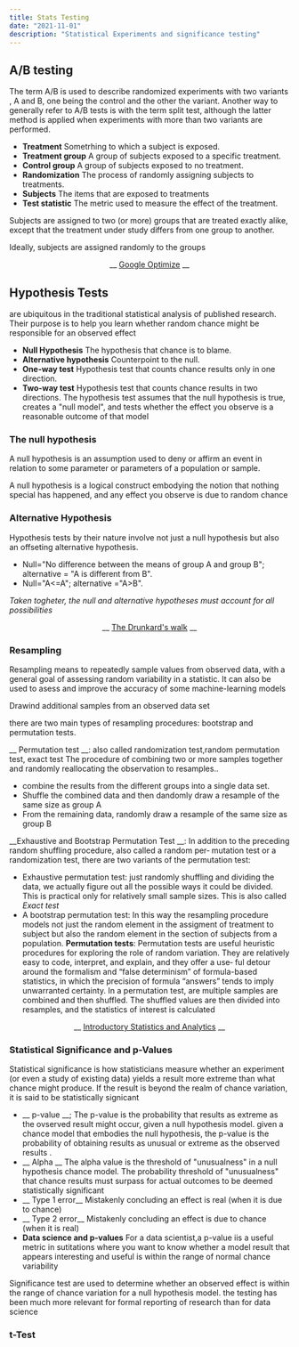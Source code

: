 ```yaml
---
title: Stats Testing  
date: "2021-11-01"
description: "Statistical Experiments and significance testing"
---
```


## A/B testing
The term A/B is used to describe randomized experiments with two variants , A and B, one being the control and the other the variant. Another way to generally refer to A/B tests is with the term split test, although the latter method is applied when experiments with more than two variants are performed.
- __Treatment__		Sometrhing to which a subject is exposed.
- __Treatment group__ 	A group of subjects exposed to a specific treatment.
- __Control group__ 	A group of subjects exposed to no treatment.
- __Randomization__	The process of randomly assigning subjects to treatments.
- __Subjects__ 		The items that are exposed to treatments 
- __Test statistic__ 	The metric used to measure the effect of the treatment. 

Subjects are assigned to two (or more) groups that are treated exactly alike, except that the treatment under study differs from one group to another.

Ideally, subjects are assigned randomly to the groups

<center>
__ <a href="https://optimize.google.com/" class="link  white hover-white-60" target="_blank">Google Optimize</a> __

</center>


## Hypothesis Tests
are ubiquitous in the traditional statistical analysis of published research. Their purpose is to help you learn whether random chance might be responsible for an observed effect

- __Null Hypothesis__		The hypothesis that chance is to blame.
- __Alternative hypothesis__ 	Counterpoint to the null.
- __One-way test__ 		Hypothesis test that counts chance results only in one direction.
- __Two-way test__		Hypothesis test that counts chance results in two directions.
The hypothesis test assumes that the null hypothesis is true, creates a "null model", and tests whether the effect you observe is a reasonable outcome of that model

### The null hypothesis

A null hypothesis is an assumption used to deny or affirm an event in relation to some parameter or parameters of a population or sample.

A null hypothesis is a logical construct embodying the notion that nothing special has happened, and any effect you observe is due to random chance

### Alternative Hypothesis

Hypothesis tests by their nature involve not just a null hypothesis but also an offseting alternative hypothesis.

- Null="No difference between the means of group A and group B"; alternative = "A is different from B".
- Null="A<=A"; alternative ="A>B".

_Taken togheter, the null and alternative hypotheses must account for all possibilities_

<center>

__ <a href="https://en.wikipedia.org/wiki/The_Drunkard%27s_Walk" class="link  white hover-white-60" target="_blank">The Drunkard's walk</a> __

</center>

### Resampling
Resampling means to repeatedly sample values from observed data, with a general goal of assessing random variability in a statistic. It can also be used to asess and improve the accuracy of some machine-learning models

Drawind  additional samples from an observed data set

there are two main types of resampling procedures: bootstrap and permutation tests.

__ Permutation test __: also called randomization test,random permutation test, exact test
The procedure of combining two or more samples together and randomly reallocating the observation to resamples..
- combine the results from the different groups into a single data set.
- Shuffle the combined data and then dandomly draw a resample of the same size as group A
- From the remaining data, randomly draw a resample of the same size as group B

__Exhaustive and Bootstrap Permutation Test __:
In addition to the preceding random shuffling procedure, also called a random per‐ mutation test or a randomization test, there are two variants of the permutation test:
- Exhaustive permutation test: just randomly shuffling and dividing the data, we actually figure out all the possible ways it could be divided. This is practical only for relatively small sample sizes. This is also called _Exact test_
- A bootstrap permutation test: In this way the resampling procedure models not just the random element in the assigment of treatment to subject but also the random element in the section of subjects from a population. 
__Permutation tests__:
Permutation tests are useful heuristic procedures for exploring the role of random variation. They are relatively easy to code, interpret, and explain, and they offer a use‐ ful detour around the formalism and “false determinism” of formula-based statistics, in which the precision of formula “answers” tends to imply unwarranted certainty.
In a permutation test, are multiple samples are combined and then shuffled.
The shuffled values are then divided into resamples, and the statistics of interest is calculated

<center>

__ <a href="https://www.amazon.com/-/es/Peter-C-Bruce/dp/1118881354" class="link  white hover-white-60" target="_blank">Introductory Statistics and Analytics</a> __

</center>

### Statistical Significance and p-Values
Statistical significance is how statisticians measure whether an experiment (or even a study of existing data) yields a result more extreme than what chance might produce. If the result is beyond the realm of chance variation, it is said to be statistically signicant
- __ p-value __; The p-value is the probability that results as extreme as the ovserved result might occur, given a null hypothesis model. given a chance model that embodies the null hypothesis, the p-value is the probability of obtaining results as unusual or extreme as the observed results .
 - __ Alpha __ The alpha value is the threshold of "unusualness" in a null hypothesis chance model. The probability threshold of "unusualness" that chance results must surpass for actual outcomes to be deemed statistically significant
- __ Type 1 error__ Mistakenly concluding an effect is real (when it is due to chance)
- __ Type 2 error__ Mistakenly concluding an effect is due to chance (when it is real)
- __Data science and p-values__ For a data scientist,a p-value iis a useful metric in sutitations where you want to know whether a model result that appears interesting and useful is within the range of normal chance variability

Significance test are used to determine whether an observed effect is within the range of chance variation for a null hypothesis model. the testing has been much more relevant for formal reporting of research than for data science
### t-Test






